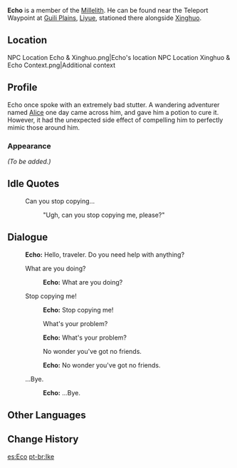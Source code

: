 {{Meta
<!-- REMOVE THIS TEMPLATE AFTER ADDING MISSING INFO -->
|missing_NPC_profile  = yes
}}
{{About|the NPC|for the character cosmetic|Echo}}
{{Character Infobox
|image            = NPC Echo.png
|type             = Open-World NPC
|name             = Echo
|region           = Liyue
|location         = Liyue
|title            = Millelith
|affiliation      = Millelith
}}
'''Echo''' is a member of the [[Millelith]]. He can be found near the Teleport Waypoint at [[Guili Plains]], [[Liyue]], stationed there alongside [[Xinghuo]].

==Location==
<gallery>
NPC Location Echo & Xinghuo.png|Echo's location
NPC Location Xinghuo & Echo Context.png|Additional context
</gallery>

==Profile==
Echo once spoke with an extremely bad stutter. A wandering adventurer named [[Alice]] one day came across him, and gave him a potion to cure it. However, it had the unexpected side effect of compelling him to perfectly mimic those around him.

===Appearance===
''(To be added.)''

==Idle Quotes==
{{Dialogue Start}}
: {{DIcon|Idle}} Can you stop copying...
:: {{A|VO Echo 01.ogg}} "Ugh, can you stop copying me, please?"
{{Dialogue End}}

==Dialogue==
{{Dialogue Start}}
:'''Echo:''' Hello, traveler. Do you need help with anything?
:{{DIcon}} What are you doing?
::'''Echo:''' What are you doing?
:{{DIcon}} Stop copying me!
::'''Echo:''' Stop copying me!
::{{DIcon}} What's your problem?
::'''Echo:''' What's your problem?
::{{DIcon}} No wonder you've got no friends.
::'''Echo:''' No wonder you've got no friends.
:{{DIcon}} ...Bye.
::'''Echo:''' ...Bye.
{{Dialogue End}}

==Other Languages==
{{Other Languages
|default_hidden = 1
|en      = Echo
|zhs     = 艾珂
|zhs_rm  = Àikē
|zht     = 艾珂
|zht_rm  = Àikē
|ja      = エコウ
|ja_rm   = Ekou
|ko      = {{tt|앵무|鸚鵡}}
|es      = Eco
|fr      = Ike
|ru      = Эхо
|th      = Echo
|vi      = Echo
|de      = Echo
|id      = Echo
|pt      = Ike
|tr      = Echo
|it      = Eco
}}

==Change History==
{{Change History|1.0}}

[[es:Eco]]
[[pt-br:Ike]]